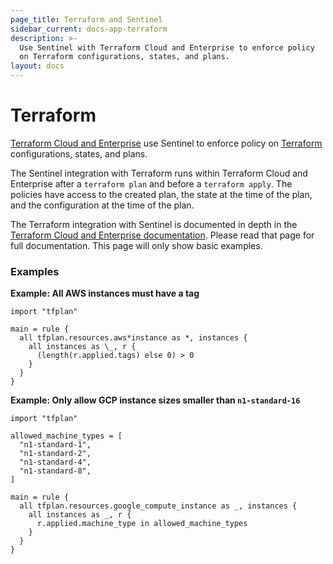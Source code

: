 ```yaml
---
page_title: Terraform and Sentinel
sidebar_current: docs-app-terraform
description: >-
  Use Sentinel with Terraform Cloud and Enterprise to enforce policy
  on Terraform configurations, states, and plans.
layout: docs
---
```


# Terraform

[Terraform Cloud and Enterprise](https://www.hashicorp.com/products/terraform/) use Sentinel to enforce
policy on [Terraform](https://www.terraform.io) configurations, states, and plans.

The Sentinel integration with Terraform runs within
Terraform Cloud and Enterprise
after a `terraform plan` and before a `terraform apply`. The policies
have access to the created plan, the state at the time of the plan,
and the configuration at the time of the plan.

The Terraform integration with Sentinel is documented in depth in the [Terraform Cloud and Enterprise documentation](/terraform/cloud-docs/policy-enforcement/sentinel).
Please read that page for full documentation. This page will only show basic examples.

### Examples

**Example: All AWS instances must have a tag**

```sentinel
import "tfplan"

main = rule {
  all tfplan.resources.aws*instance as *, instances {
    all instances as \_, r {
      (length(r.applied.tags) else 0) > 0
    }
  }
}
```

**Example: Only allow GCP instance sizes smaller than `n1-standard-16`**

```sentinel
import "tfplan"

allowed_machine_types = [
  "n1-standard-1",
  "n1-standard-2",
  "n1-standard-4",
  "n1-standard-8",
]

main = rule {
  all tfplan.resources.google_compute_instance as _, instances {
    all instances as _, r {
      r.applied.machine_type in allowed_machine_types
    }
  }
}
```
